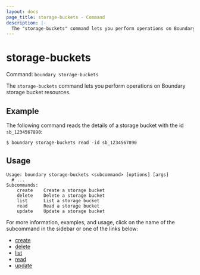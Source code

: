 ```yaml
---
layout: docs
page_title: storage-buckets - Command
description: |-
  The "storage-buckets" command lets you perform operations on Boundary storage bucket resources.
---
```


# storage-buckets

Command: `boundary storage-buckets`

The `storage-buckets` command lets you perform operations on Boundary storage bucket resources.

## Example

The following command reads the details of a storage bucket with the id `sb_1234567890`:

```shell-session
$ boundary storage-buckets read -id sb_1234567890
```

## Usage

<CodeBlockConfig hideClipboard>

```shell-session
Usage: boundary storage-buckets <subcommand> [options] [args]
  # ...
Subcommands:
    create    Create a storage bucket
    delete    Delete a storage bucket
    list      List a storage bucket
    read      Read a storage bucket
    update    Update a storage bucket
```

</CodeBlockConfig>

For more information, examples, and usage, click on the name
of the subcommand in the sidebar or one of the links below:

- [create](/boundary/docs/api-clients/commands/storage-buckets/create)
- [delete](/boundary/docs/api-clients/commands/storage-buckets/delete)
- [list](/boundary/docs/api-clients/commands/storage-buckets/list)
- [read](/boundary/docs/api-clients/commands/storage-buckets/read)
- [update](/boundary/docs/api-clients/commands/storage-buckets/update)